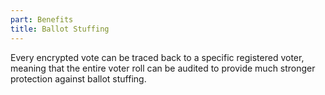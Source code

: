 ```yaml
---
part: Benefits
title: Ballot Stuffing
---
```


Every encrypted vote can be traced back to a specific registered voter, meaning that the entire voter roll can be audited to provide much stronger protection against ballot stuffing.
